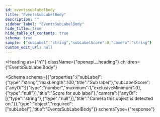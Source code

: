 ```yaml
---
id: eventssublabelbody
title: "EventsSubLabelBody"
description: ""
sidebar_label: "EventsSubLabelBody"
hide_title: true
hide_table_of_contents: true
schema: true
sample: {"subLabel":"string","subLabelScore":0,"camera":"string"}
custom_edit_url: null
---
```



<Heading
  as={"h1"}
  className={"openapi__heading"}
  children={"EventsSubLabelBody"}
>
</Heading>





<Schema
  schema={{"properties":{"subLabel":{"type":"string","maxLength":100,"title":"Sub label"},"subLabelScore":{"anyOf":[{"type":"number","maximum":1,"exclusiveMinimum":0},{"type":"null"}],"title":"Score for sub label"},"camera":{"anyOf":[{"type":"string"},{"type":"null"}],"title":"Camera this object is detected on."}},"type":"object","required":["subLabel"],"title":"EventsSubLabelBody"}}
  schemaType={"response"}
>
  
</Schema>
            